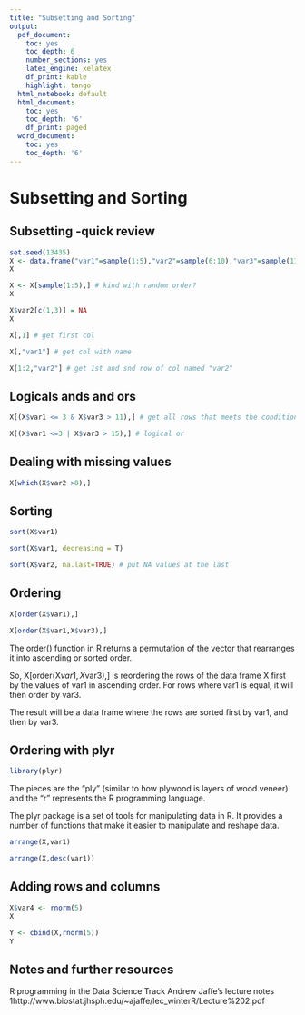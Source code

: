 ```yaml
---
title: "Subsetting and Sorting"
output:
  pdf_document:
    toc: yes
    toc_depth: 6
    number_sections: yes
    latex_engine: xelatex
    df_print: kable
    highlight: tango
  html_notebook: default
  html_document:
    toc: yes
    toc_depth: '6'
    df_print: paged
  word_document:
    toc: yes
    toc_depth: '6'
---
```


# Subsetting and Sorting

## Subsetting -quick review

```r
set.seed(13435)
X <- data.frame("var1"=sample(1:5),"var2"=sample(6:10),"var3"=sample(11:15))
X
```

```r
X <- X[sample(1:5),] # kind with random order?
X
```

```r
X$var2[c(1,3)] = NA
X
```

```r
X[,1] # get first col 
```

```r
X[,"var1"] # get col with name
```

```r
X[1:2,"var2"] # get 1st and snd row of col named "var2"
```

## Logicals ands and ors

```r
X[(X$var1 <= 3 & X$var3 > 11),] # get all rows that meets the condition
```

```r
X[(X$var1 <=3 | X$var3 > 15),] # logical or 
```

## Dealing with missing values

```r
X[which(X$var2 >8),]
```

## Sorting 

```r
sort(X$var1)
```

```r
sort(X$var1, decreasing = T)
```

```r
sort(X$var2, na.last=TRUE) # put NA values at the last 
```

## Ordering 

```r
X[order(X$var1),]
```

```r
X[order(X$var1,X$var3),]
```


The order() function in R returns a permutation of the vector that rearranges it into ascending or sorted order.

So, X[order(X$var1, X$var3),] is reordering the rows of the data frame X first by the values of var1 in ascending order. For rows where var1 is equal, it will then order by var3.

The result will be a data frame where the rows are sorted first by var1, and then by var3. 

## Ordering with plyr 

```r
library(plyr)
```

The pieces are the "ply" (similar to how plywood is layers of wood veneer) and the "r" represents the R programming language.

The plyr package is a set of tools for manipulating data in R. It provides a number of functions that make it easier to manipulate and reshape data.


```r
arrange(X,var1)
```

```r
arrange(X,desc(var1))
```

## Adding rows and columns

```r
X$var4 <- rnorm(5)
X
```

```r
Y <- cbind(X,rnorm(5))
Y
```

## Notes and further resources

R programming in the Data Science Track
Andrew Jaffe's lecture notes 1http://www.biostat.jhsph.edu/~ajaffe/lec_winterR/Lecture%202.pdf

